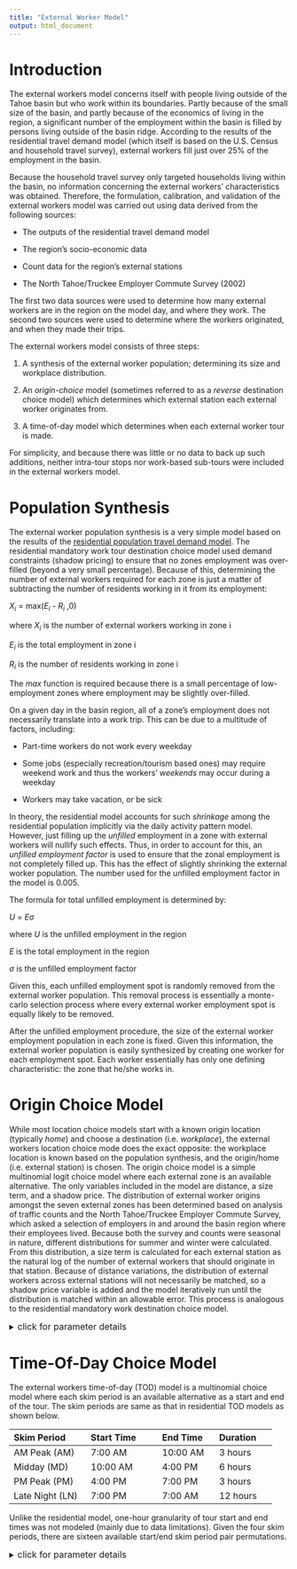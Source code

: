 ```yaml
---
title: "External Worker Model"
output: html_document
---
```


# Introduction

The external workers model concerns itself with people living outside of the Tahoe basin but who work within its boundaries. Partly because of the small size of the basin, and partly because of the economics of living in the region, a significant number of the employment within the basin is filled by persons living outside of the basin ridge. According to the results of the residential travel demand model (which itself is based on the U.S. Census and household travel survey), external workers fill just over 25% of the employment in the basin. 

Because the household travel survey only targeted households living within the basin, no information concerning the external workers' characteristics was obtained. Therefore, the formulation, calibration, and validation of the 
external workers model was carried out using data derived from the following sources: 

* The outputs of the residential travel demand model 

* The region's socio-economic data 

* Count data for the region's external stations 

* The North Tahoe/Truckee Employer Commute Survey (2002) 

The first two data sources were used to determine how many external workers are in the region on the model day, and where they work. The second two sources were used to determine where the workers originated, and when they made their trips. 

The external workers model consists of three steps: 

1. A synthesis of the external worker population; determining its size and workplace distribution. 

2. An *origin-choice* model (sometimes referred to as a *reverse* destination choice model) which determines which external station each external worker originates from. 

3. A time-of-day model which determines when each external worker tour is made. 

For simplicity, and because there was little or no data to back up such additions, neither intra-tour stops nor work-based sub-tours were included in the external workers model. 

# Population Synthesis

The external worker population synthesis is a very simple model based on the results of the [residential population travel demand model](ResidentModel.html#MandModels). The residential mandatory work tour destination choice model used demand constraints (shadow pricing) to ensure that no zones employment was over-filled (beyond a very small percentage). Because of this, determining the number of external workers required for each zone is just a matter of subtracting the number of residents working in it from its employment: 

*X~i~* = max(*E~i~* - *R~i~* ,0) 

where *X~i~* is the number of external workers working in zone i 

 *E~i~* is the total employment in zone i 
 
 *R~i~* is the number of residents working in zone i 
 
 The *max* function is required because there is a small percentage of low-employment zones where employment may be slightly over-filled.
 
On a given day in the basin region, all of a zone's employment does not necessarily translate into a work trip. This can be due to a multitude of factors, including: 

* Part-time workers do not work every weekday 

* Some jobs (especially recreation/tourism based ones) may require weekend work and thus the workers' *weekends* may occur during a weekday 

* Workers may take vacation, or be sick 

In theory, the residential model accounts for such *shrinkage* among the residential population implicitly via the daily activity pattern model. However, just filling up the *unfilled* employment in a zone with external workers will nullify such effects. Thus, in order to account for this, an *unfilled employment factor* is used to ensure that the 
zonal employment is not completely filled up. This has the effect of slightly shrinking the external worker population. The number used for the unfilled employment factor in the model is 0.005. 

The formula for total unfilled employment is determined by: 

 *U* = *E*$\sigma$

where *U* is the unfilled employment in the region 

 *E* is the total employment in the region 

 $\sigma$ is the unfilled employment factor 

Given this, each unfilled employment spot is randomly removed from the external worker population. This removal process is essentially a monte-carlo selection process where every external worker employment spot is equally likely to be removed. 

After the unfilled employment procedure, the size of the external worker employment population in each zone is fixed. Given this information, the external worker population is easily synthesized by creating one worker for each employment spot. Each worker essentially has only one defining characteristic: the zone that he/she works in.
 
# Origin Choice Model 

While most location choice models start with a known origin location (typically *home*) and choose a destination (i.e. *workplace*), the external workers location choice mode does the exact opposite: the workplace location is known based on the population synthesis, and the origin/home (i.e. external station) is chosen. The origin choice model is a simple multinomial logit choice model where each external zone is an available alternative. The only variables included in the model are distance, a size term, and a shadow price. The distribution of external worker origins amongst the seven external zones has been determined based on analysis of traffic counts and the North Tahoe/Truckee Employer Commute Survey, which asked a selection of employers in and around the basin region where their employees lived. Because both the survey and counts were seasonal in nature, different distributions for summer and winter were calculated. From this distribution, a size term is calculated for each external station as the natural log of the number of external workers that should originate in that station. Because of distance variations, the distribution of external workers across external stations will not necessarily be matched, so a shadow price variable is added and the model iteratively run until the distribution is matched within an allowable error. This process is analogous to the residential mandatory work destination choice model. 

<details><summary><font size="3">click for parameter details</font></summary><p>
<font size="3">

[Origin Choice Model](https://github.com/trpa-agency/travel_demand_model/tree/master/reference/model_data/external_worker/uec/ExternalWorkerOC.xls)

The model is not stratified.

</font>
</p></details>

# Time-Of-Day Choice Model

The external workers time-of-day (TOD) model is a multinomial choice model where each skim period is an available alternative as a start and end of the tour. The skim periods are same as that in residential TOD models as shown below.

-------------------------------------------------------------------
Skim                Start             End Time       Duration        
Period                 Time                                    
------------------- ----------------- -------------- ------------- 
AM Peak (AM)         7:00 AM          10:00 AM       3 hours 
 
Midday (MD)         10:00 AM          4:00 PM        6 hours 
 
PM Peak (PM)         4:00 PM          7:00 PM        3 hours 
 
Late Night (LN)      7:00 PM          7:00 AM        12 hours

----------------------------------------------------------------------------------

Unlike the residential model, one-hour granularity of tour start and end times was not modeled (mainly due to data limitations). Given the four skim periods, there are sixteen available start/end skim period pair permutations.

<details><summary><font size="3">click for parameter details</font></summary><p>
<font size="3">

[Time-of-Day Model](https://github.com/trpa-agency/travel_demand_model/tree/master/reference/model_data/external_worker/uec/ExternalWorkerTOD.xls)

The model is not stratified.

</font>
</p></details>

